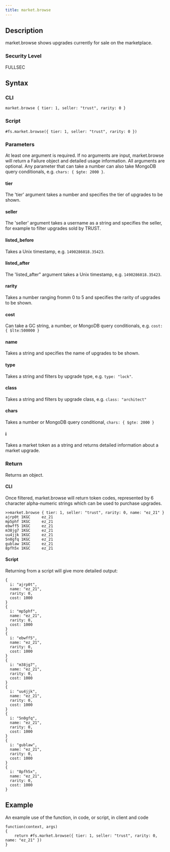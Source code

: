 ```yaml
---
title: market.browse
---
```


## Description

market.browse shows upgrades currently for sale on the marketplace.

### Security Level

FULLSEC

## Syntax

### CLI

```
market.browse { tier: 1, seller: "trust", rarity: 0 }
```

### Script

```
#fs.market.browse({ tier: 1, seller: "trust", rarity: 0 })
```

### Parameters

At least one argument is required. If no arguments are input, market.browse will return a Failure object and detailed usage information. All arguments are optional. Any parameter that can take a number can also take MongoDB query conditionals, e.g. `chars: { $gte: 2000 }`.

#### tier

The 'tier' argument takes a number and specifies the tier of upgrades to be shown.

#### seller

The 'seller' argument takes a username as a string and specifies the seller, for example to filter upgrades sold by TRUST.

#### listed_before

Takes a Unix timestamp, e.g. `1490286018.35423`.

#### listed_after

The 'listed_after" argument takes a Unix timestamp, e.g. `1490286018.35423`.

#### rarity

Takes a number ranging fromm 0 to 5 and specifies the rarity of upgrades to be shown.

#### cost

Can take a GC string, a number, or MongoDB query conditionals, e.g. `cost: { $lte:500000 }`

#### name

Takes a string and specifies the name of upgrades to be shown.

#### type

Takes a string and filters by upgrade type, e.g. `type: "lock"`.

#### class

Takes a string and filters by upgrade class, e.g. `class: "architect"`

#### chars

Takes a number or MongoDB query conditional, `chars: { $gte: 2000 }`

#### i

Takes a market token as a string and returns detailed information about a market upgrade.

### Return

Returns an object.

#### CLI

Once filtered, market.browse will return token codes, represented by 6 character alpha-numeric strings which can be used to purchase upgrades.

```
>>market.browse { tier: 1, seller: "trust", rarity: 0, name: "ez_21" }
ajrp0t 1KGC     ez_21
mp5phf 1KGC     ez_21
ebwff5 1KGC     ez_21
m38jg7 1KGC     ez_21
uu4jjk 1KGC     ez_21
5n0gfq 1KGC     ez_21
gublaw 1KGC     ez_21
8pfh5x 1KGC     ez_21
```

#### Script

Returning from a script will give more detailed output:

```
{
  i: "ajrp0t",
  name: "ez_21",
  rarity: 0,
  cost: 1000
}
{
  i: "mp5phf",
  name: "ez_21",
  rarity: 0,
  cost: 1000
}
{
  i: "ebwff5",
  name: "ez_21",
  rarity: 0,
  cost: 1000
}
{
  i: "m38jg7",
  name: "ez_21",
  rarity: 0,
  cost: 1000
}
{
  i: "uu4jjk",
  name: "ez_21",
  rarity: 0,
  cost: 1000
}
{
  i: "5n0gfq",
  name: "ez_21",
  rarity: 0,
  cost: 1000
}
{
  i: "gublaw",
  name: "ez_21",
  rarity: 0,
  cost: 1000
}
{
  i: "8pfh5x",
  name: "ez_21",
  rarity: 0,
  cost: 1000
}
```

## Example

An example use of the function, in code, or script, in client and code

```
function(context, args)
{
	return #fs.market.browse({ tier: 1, seller: "trust", rarity: 0, name: "ez_21" })
}
```

